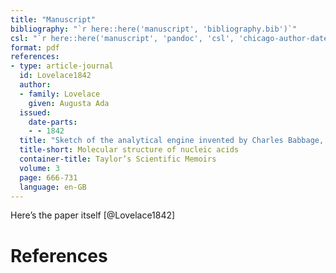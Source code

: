 ```yaml
---
title: "Manuscript"
bibliography: "`r here::here('manuscript', 'bibliography.bib')`"
csl: "`r here::here('manuscript', 'pandoc', 'csl', 'chicago-author-date.csl')`"
format: pdf
references:
- type: article-journal
  id: Lovelace1842
  author:
  - family: Lovelace
    given: Augusta Ada
  issued:
    date-parts:
    - - 1842
  title: "Sketch of the analytical engine invented by Charles Babbage, by LF Menabrea, officer of the military engineers, with notes upon the memoir by the translator"
  title-short: Molecular structure of nucleic acids
  container-title: Taylor’s Scientific Memoirs
  volume: 3
  page: 666-731
  language: en-GB
---
```


Here's the paper itself [@Lovelace1842]


# References
